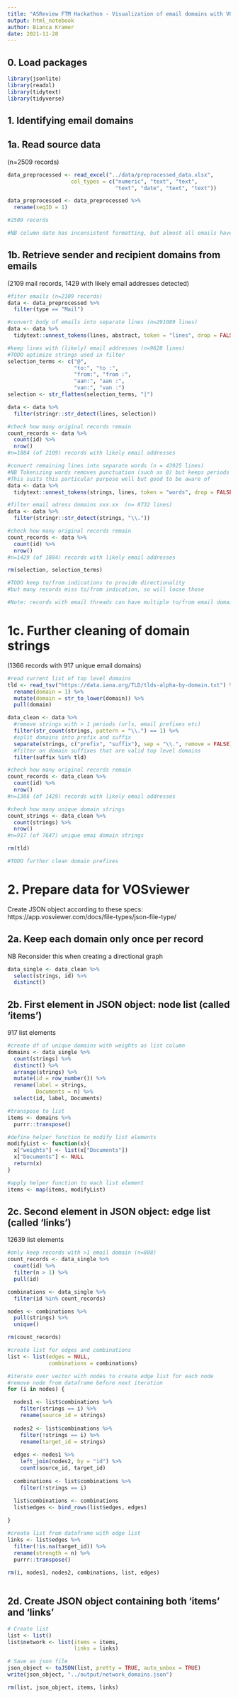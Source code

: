 ```yaml
---
title: "ASReview FTM Hackathon - Visualization of email domains with VOSViewer"
output: html_notebook
author: Bianca Kramer
date: 2021-11-28
---
```


## 0. Load packages
```r

library(jsonlite)
library(readxl)
library(tidytext)
library(tidyverse)

```

## 1. Identifying email domains 

## 1a. Read source data 
(n=2509 records)
```r

data_preprocessed <- read_excel("../data/preprocessed_data.xlsx", 
                    col_types = c("numeric", "text", "text", 
                                  "text", "date", "text", "text"))

data_preprocessed <- data_preprocessed %>%
  rename(seqID = 1)

#2509 records

#NB column date has inconsistent formatting, but almost all emails have a date in column betterDate

```

## 1b. Retrieve sender and recipient domains from emails
(2109 mail records, 1429 with likely email addresses detected)
```r

#fiter emails (n=2109 records)
data <- data_preprocessed %>%
  filter(type == "Mail")

#convert body of emails into separate lines (n=291089 lines)
data <- data %>%
  tidytext::unnest_tokens(lines, abstract, token = "lines", drop = FALSE)

#keep lines with (likely) email addresses (n=9628 lines)
#TODO optimize strings used in filter
selection_terms <- c("@", 
                     "to:", "to :", 
                     "from:", "from :",
                     "aan:", "aan :",
                     "van:", "van :")
selection <- str_flatten(selection_terms, "|")

data <- data %>%
  filter(stringr::str_detect(lines, selection))

#check how many original records remain
count_records <- data %>%
  count(id) %>%
  nrow()
#n=1884 (of 2109) records with likely email addresses

#convert remaining lines into separate words (n = 43925 lines)
#NB Tokenizing words removes punctuation (such as @) but keeps periods (.)
#This suits this particular purpose well but good to be aware of
data <- data %>%
  tidytext::unnest_tokens(strings, lines, token = "words", drop = FALSE)

#filter email adress domains xxx.xx  (n= 8732 lines)
data <- data %>%
  filter(stringr::str_detect(strings, "\\.")) 

#check how many original records remain
count_records <- data %>%
  count(id) %>%
  nrow()
#n=1429 (of 1884) records with likely email addresses

rm(selection, selection_terms)

#TODO keep to/from indications to provide directionality
#but many records miss to/from indication, so will loose those

#Note: records with email threads can have multiple to/from email domain strings; records with multiple recipients will also result in multiple email domain strings per record

```

# 1c. Further cleaning of domain strings
(1366 records with 917 unique email domains)

```r

#read current list of top level domains
tld <- read_tsv("https://data.iana.org/TLD/tlds-alpha-by-domain.txt") %>%
  rename(domain = 1) %>%
  mutate(domain = str_to_lower(domain)) %>%
  pull(domain)

data_clean <- data %>%
  #remove strings with > 1 periods (urls, email prefixes etc)
  filter(str_count(strings, pattern = "\\.") == 1) %>%
  #split domains into prefix and suffix
  separate(strings, c("prefix", "suffix"), sep = "\\.", remove = FALSE) %>%
  #filter on domain suffixes that are valid top level domains
  filter(suffix %in% tld)

#check how many original records remain
count_records <- data_clean %>%
  count(id) %>%
  nrow()
#n=1386 (of 1429) records with likely email addresses

#check how many unique domain strings 
count_strings <- data_clean %>%
  count(strings) %>%
  nrow()
#n=917 (of 7647) unique emai domain strings

rm(tld)

#TODO further clean domain prefixes

```


# 2. Prepare data for VOSviewer  
Create JSON object according to these specs:   https://app.vosviewer.com/docs/file-types/json-file-type/

## 2a. Keep each domain only once per record
NB Reconsider this when creating a directional graph

```r

data_single <- data_clean %>%
  select(strings, id) %>%
  distinct()

```

## 2b. First element in JSON object: node list (called 'items')
917 list elements

```r

#create df of unique domains with weights as list column
domains <- data_single %>%
  count(strings) %>%
  distinct() %>%
  arrange(strings) %>%
  mutate(id = row_number()) %>%
  rename(label = strings,
         Documents = n) %>%
  select(id, label, Documents)

#transpose to list
items <- domains %>%
  purrr::transpose()

#define helper function to modify list elements
modifyList <- function(x){
  x["weights"] <- list(x["Documents"])
  x["Documents"] <- NULL
  return(x)
}

#apply helper function to each list element
items <- map(items, modifyList)

```


## 2c. Second element in JSON object: edge list (called 'links')
12639 list elements

```r

#only keep records with >1 email domain (n=808)
count_records <- data_single %>%
  count(id) %>%
  filter(n > 1) %>%
  pull(id)

combinations <- data_single %>%
  filter(id %in% count_records)

nodes <- combinations %>%
  pull(strings) %>%
  unique()

rm(count_records)

#create list for edges and combinations
list <- list(edges = NULL,
             combinations = combinations)

#iterate over vector with nodes to create edge list for each node
#remove node from dataframe before next iteration
for (i in nodes) {

  nodes1 <- list$combinations %>%
    filter(strings == i) %>%
    rename(source_id = strings)
  
  nodes2 <- list$combinations %>%
    filter(!strings == i) %>%
    rename(target_id = strings)
  
  edges <- nodes1 %>%
    left_join(nodes2, by = "id") %>%
    count(source_id, target_id)
  
  combinations <- list$combinations %>%
    filter(!strings == i)
  
  list$combinations <- combinations
  list$edges <- bind_rows(list$edges, edges)

}

#create list from dataframe with edge list
links <- list$edges %>%
  filter(!is.na(target_id)) %>%
  rename(strength = n) %>%
  purrr::transpose()
  
rm(i, nodes1, nodes2, combinations, list, edges)
  
```


## 2d. Create JSON object containing both 'items' and 'links'

```r

# Create list
list <- list()
list$network <- list(items = items,
                     links = links)

# Save as json file
json_object <- toJSON(list, pretty = TRUE, auto_unbox = TRUE)
write(json_object, "../output/network_domains.json")

rm(list, json_object, items, links)

```

